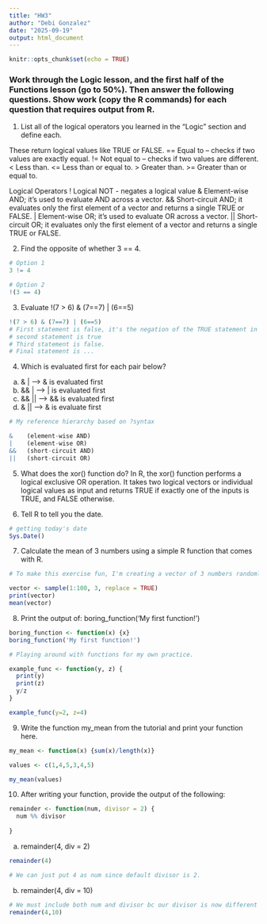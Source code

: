 ```yaml
---
title: "HW3"
author: "Debi Gonzalez"
date: "2025-09-19"
output: html_document
---
```


```r
knitr::opts_chunk$set(echo = TRUE)
```

### Work through the Logic lesson, and the first half of the Functions lesson (go to 50%). Then answer the following questions. Show work (copy the R commands) for each question that requires output from R.

1.	List all of the logical operators you learned in the “Logic” section and define each.

These return logical values like TRUE or FALSE.
== Equal to – checks if two values are exactly equal.
!= Not equal to – checks if two values are different.
< Less than.
<= Less than or equal to.
> Greater than.
>= Greater than or equal to.

Logical Operators
! Logical NOT - negates a logical value
& Element-wise AND; it's used to evaluate AND across a vector.
&& Short-circuit AND; it evaluates only the first element of a vector and returns a single TRUE or FALSE.
| Element-wise OR; it's used to evaluate OR across a vector.
|| Short-circuit OR; it evaluates only the first element of a vector and returns a single TRUE or FALSE.

2.	Find the opposite of whether 3 == 4.

```r

# Option 1
3 != 4

# Option 2
!(3 == 4)
```


3.	Evaluate !(7 > 6) & (7==7) | (6==5)
```r
!(7 > 6) & (7==7) | (6==5)
# First statement is false, it's the negation of the TRUE statement in paranthesis.
# second statement is true
# Third statement is false. 
# Final statement is ...
```


4.	Which is evaluated first for each pair below?

  a.	&  | --> & is evaluated first
  b.	&&  | --> | is evaluated first
  c.	&& || --> && is evaluated first
  d.	& || --> & is evaluate first
  
  
```r
# My reference hierarchy based on ?syntax

&    (element-wise AND)
|    (element-wise OR)
&&   (short-circuit AND)
||   (short-circuit OR)

```
  

5.	What does the xor() function do?
In R, the xor() function performs a logical exclusive OR operation. It takes two logical vectors or individual logical values as input and returns TRUE if exactly one of the inputs is TRUE, and FALSE otherwise.

6.	Tell R to tell you the date.
```r
# getting today's date
Sys.Date()
```


7.	Calculate the mean of 3 numbers using a simple R function that comes with R.
```r

# To make this exercise fun, I'm creating a vector of 3 numbers randomly selected between 1 and 100. Then, I'm printing my vector to see what we are working with and using the mean() function.

vector <- sample(1:100, 3, replace = TRUE)
print(vector)
mean(vector)
```


8.	Print the output of: boring_function('My first function!')

```r

boring_function <- function(x) {x}
boring_function('My first function!')


```


```r

# Playing around with functions for my own practice.

example_func <- function(y, z) {
  print(y)
  print(z)
  y/z
}

example_func(y=2, z=4)
```


9.	Write the function my_mean from the tutorial and print your function here.

```r
my_mean <- function(x) {sum(x)/length(x)}

values <- c(1,4,5,3,4,5)

my_mean(values)
```

10.	After writing your function, provide the output of the following:

```r
remainder <- function(num, divisor = 2) {
  num %% divisor 
  
}
```

  
  a.	remainder(4, div = 2)
```r
remainder(4)

# We can just put 4 as num since default divisor is 2.
```
  

  b.	remainder(4, div = 10)
```r

# We must include both num and divisor bc our divisor is now different from default.
remainder(4,10)
```

